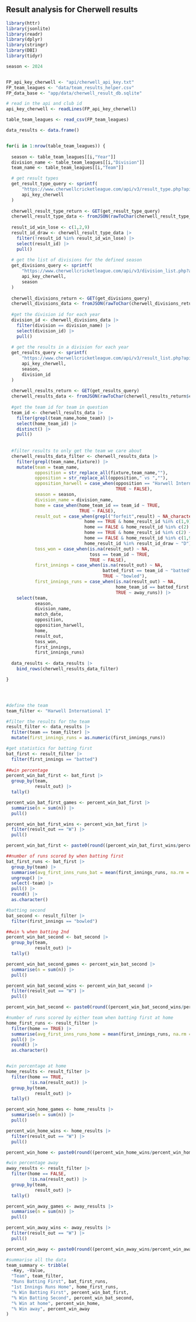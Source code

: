 ## Result analysis for Cherwell results


```r
library(httr)
library(jsonlite)
library(readr)
library(dplyr)
library(stringr)
library(DBI)
library(tidyr)

```

```r
season <- 2024



```


```r
FP_api_key_cherwell <- "api/cherwell_api_key.txt"
FP_team_leagues <- "data/team_results_helper.csv"
FP_data_base <- "app/data/cherwell_result_db.sqlite"


```


```r

# read in the api and club id
api_key_cherwell <- readLines(FP_api_key_cherwell)

table_team_leagues <- read_csv(FP_team_leagues)

data_results <- data.frame()


for(i in 1:nrow(table_team_leagues)) {
  
  season <- table_team_leagues[[i,"Year"]]
  division_name <- table_team_leagues[[i,"Division"]]
  team_name <- table_team_leagues[[i,"Team"]]

  # get result types
  get_result_type_query <- sprintf(
      "https://www.cherwellcricketleague.com/api/v3/result_type.php?api_token=%s",
      api_key_cherwell
  )
  
  cherwell_result_type_return <- GET(get_result_type_query)
  cherwell_result_type_data <- fromJSON(rawToChar(cherwell_result_type_return$content))
  
  result_id_win_lose <- c(1,2,9)
  result_id_draw <- cherwell_result_type_data |> 
    filter(!result_id %in% result_id_win_lose) |> 
    select(result_id) |> 
    pull()
  
  # get the list of divisions for the defined season
  get_divisions_query <- sprintf(
      "https://www.cherwellcricketleague.com/api/v3/division_list.php?api_token=%s&year=%s",
      api_key_cherwell,
      season
  )
  
  cherwell_divisions_return <- GET(get_divisions_query)
  cherwell_divisions_data <- fromJSON(rawToChar(cherwell_divisions_return$content))
  
  #get the division id for each year
  division_id <- cherwell_divisions_data |> 
    filter(division == division_name) |> 
    select(division_id) |> 
    pull()
  
  # get the results in a division for each year
  get_results_query <- sprintf(
      "https://www.cherwellcricketleague.com/api/v3/result_list.php?api_token=%s&year=%s&divisionid=%s",
      api_key_cherwell,
      season,
      division_id
  )
  
  cherwell_results_return <- GET(get_results_query)
  cherwell_results_data <- fromJSON(rawToChar(cherwell_results_return$content))
  
  #get the team id for team in question
  team_id <- cherwell_results_data |> 
    filter(grepl(team_name,home_team)) |> 
    select(home_team_id) |> 
    distinct() |> 
    pull()
    
  
  #filter results to only get the team we care about
  cherwell_results_data_filter <- cherwell_results_data |> 
    filter(grepl(team_name,fixture)) |> 
    mutate(team = team_name,
           opposition = str_replace_all(fixture,team_name,""),
           opposition = str_replace_all(opposition," vs ",""),
           opposition_harwell = case_when(opposition == "Harwell International 1" ~ TRUE,
                                          TRUE ~ FALSE),
           season = season,
           division_name = division_name,
           home = case_when(home_team_id == team_id ~ TRUE,
                            TRUE ~ FALSE),
           result_out = case_when(grepl("forfeit",result) ~ NA_character_,
                              home == TRUE & home_result_id %in% c(1,9) ~ "W",
                              home == FALSE & home_result_id %in% c(2) ~ "W",
                              home == TRUE & home_result_id %in% c(2) ~ "L",
                              home == FALSE & home_result_id %in% c(1,9) ~ "L",
                              home_result_id %in% result_id_draw ~ "D"),
           toss_won = case_when(is.na(result_out) ~ NA,
                                toss == team_id ~ TRUE,
                                TRUE ~ FALSE),
           first_innings = case_when(is.na(result_out) ~ NA,
                                     batted_first == team_id ~ "batted",
                                     TRUE ~ "bowled"),
           first_innings_runs = case_when(is.na(result_out) ~ NA,
                                          home_team_id == batted_first ~ home_runs,
                                          TRUE ~ away_runs)) |> 
    select(team,
           season,
           division_name,
           match_date,
           opposition,
           opposition_harwell,
           home,
           result_out,
           toss_won,
           first_innings,
           first_innings_runs)
  
  data_results <- data_results |> 
    bind_rows(cherwell_results_data_filter)

}





```



```r

#define the team
team_filter <- "Harwell International 1"

#filter the results for the team
result_filter <- data_results |> 
  filter(team == team_filter) |> 
  mutate(first_innings_runs = as.numeric(first_innings_runs))

#get statistics for batting first
bat_first <- result_filter |> 
  filter(first_innings == "batted")
  
##win percentage
percent_win_bat_first <- bat_first |> 
  group_by(team,
           result_out) |> 
  tally()

percent_win_bat_first_games <- percent_win_bat_first |> 
  summarise(n = sum(n)) |> 
  pull()

percent_win_bat_first_wins <- percent_win_bat_first |> 
  filter(result_out == "W") |> 
  pull()

percent_win_bat_first <- paste0(round((percent_win_bat_first_wins/percent_win_bat_first_games)*100,0),"%")

##number of runs scored by when batting first
bat_first_runs <- bat_first |> 
  group_by(team) |> 
  summarise(avg_first_inns_runs_bat = mean(first_innings_runs, na.rm = TRUE)) |> 
  ungroup() |> 
  select(-team) |> 
  pull() |> 
  round() |> 
  as.character()

#batting second
bat_second <- result_filter |> 
  filter(first_innings == "bowled")

##win % when batting 2nd
percent_win_bat_second <- bat_second |> 
  group_by(team,
           result_out) |> 
  tally()

percent_win_bat_second_games <- percent_win_bat_second |> 
  summarise(n = sum(n)) |> 
  pull()

percent_win_bat_second_wins <- percent_win_bat_second |> 
  filter(result_out == "W") |> 
  pull()

percent_win_bat_second <- paste0(round((percent_win_bat_second_wins/percent_win_bat_second_games)*100,0),"%")

#number of runs scored by either team when batting first at home
home_first_runs <- result_filter |> 
  filter(home == TRUE) |> 
  summarise(avg_first_inns_runs_home = mean(first_innings_runs, na.rm = TRUE))|> 
  pull() |> 
  round() |> 
  as.character()


#win percentage at home
home_results <- result_filter |> 
  filter(home == TRUE,
         !is.na(result_out)) |> 
  group_by(team,
           result_out) |> 
  tally()

percent_win_home_games <- home_results |> 
  summarise(n = sum(n)) |> 
  pull()

percent_win_home_wins <- home_results |> 
  filter(result_out == "W") |> 
  pull()

percent_win_home <- paste0(round((percent_win_home_wins/percent_win_home_games)*100,0),"%")

#win percentage away
away_results <- result_filter |> 
  filter(home == FALSE,
         !is.na(result_out)) |> 
  group_by(team,
           result_out) |> 
  tally()

percent_win_away_games <- away_results |> 
  summarise(n = sum(n)) |> 
  pull()

percent_win_away_wins <- away_results |> 
  filter(result_out == "W") |> 
  pull()

percent_win_away <- paste0(round((percent_win_away_wins/percent_win_away_games)*100,0),"%")

#summarise all the data
team_summary <- tribble(
  ~Key, ~Value,
  "Team", team_filter,
  "Runs Batting First", bat_first_runs,
  "1st Innings Runs Home", home_first_runs,
  "% Win Batting First", percent_win_bat_first,
  "% Win Batting Second", percent_win_bat_second,
  "% Win at home", percent_win_home,
  "% Win away", percent_win_away
)
  

```